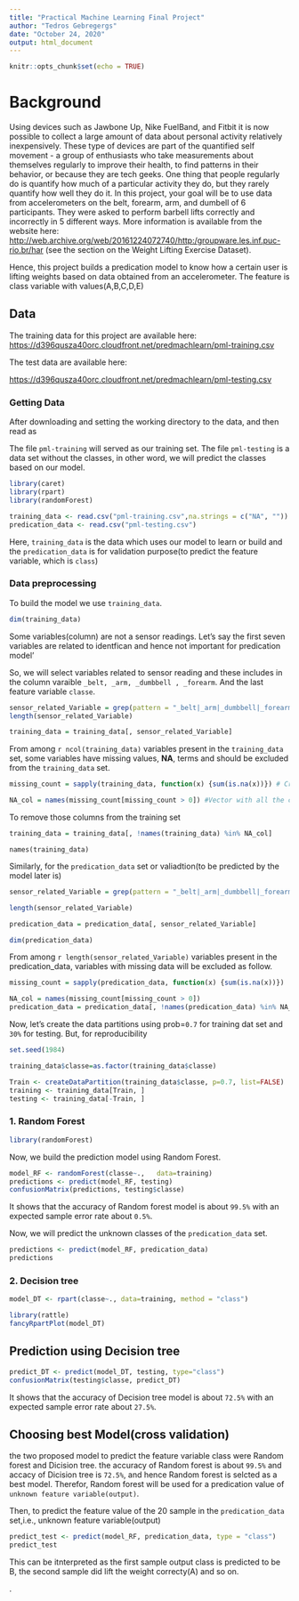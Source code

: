 ```yaml
---
title: "Practical Machine Learning Final Project"
author: "Tedros Gebregergs"
date: "October 24, 2020"
output: html_document
---
```


```r
knitr::opts_chunk$set(echo = TRUE)
```


# Background

Using devices such as Jawbone Up, Nike FuelBand, and Fitbit it is now possible to collect a large amount of data about personal activity relatively inexpensively. These type of devices are part of the quantified self movement - a group of enthusiasts who take measurements about themselves regularly to improve their health, to find patterns in their behavior, or because they are tech geeks. One thing that people regularly do is quantify how much of a particular activity they do, but they rarely quantify how well they do it. In this project, your goal will be to use data from accelerometers on the belt, forearm, arm, and dumbell of 6 participants. They were asked to perform barbell lifts correctly and incorrectly in 5 different ways. More information is available from the website here: [http://web.archive.org/web/20161224072740/http:/groupware.les.inf.puc-rio.br/har](http://web.archive.org/web/20161224072740/http:/groupware.les.inf.puc-rio.br/har) (see the section on the Weight Lifting Exercise Dataset).

Hence, this project builds a predication model to know how a certain user 
is lifting weights based on data obtained from an accelerometer. The feature is class variable with values(A,B,C,D,E)

## Data

The training data for this project are available here:
 [https://d396qusza40orc.cloudfront.net/predmachlearn/pml-training.csv](https://d396qusza40orc.cloudfront.net/predmachlearn/pml-training.csv)

The test data are available here:
  
  [https://d396qusza40orc.cloudfront.net/predmachlearn/pml-testing.csv](https://d396qusza40orc.cloudfront.net/predmachlearn/pml-testing.csv)

### Getting Data
After downloading and setting the working directory to the data, and then read as

The file `pml-training` will served as our training set. The file `pml-testing` is a data set 
without the classes, in other word, we will predict the classes based on our model.

```r
library(caret)
library(rpart)
library(randomForest)
```

```r
training_data <- read.csv("pml-training.csv",na.strings = c("NA", ""))
predication_data <- read.csv("pml-testing.csv")
```


Here, `training_data` is the data which uses our model to learn or build and the `predication_data` is for validation purpose(to predict the feature variable, which is `class`)

### Data preprocessing


To build the model we use `training_data`. 
```r
dim(training_data)
```

Some variables(column) are  not a sensor readings. Let's say the first seven variables are related to identfican and hence not important for predication model'

So, we will select variables related to sensor reading and these includes in the column varaible 
`_belt, _arm, _dumbbell , _forearm`. And the last feature variable `classe`.
```r
sensor_related_Variable = grep(pattern = "_belt|_arm|_dumbbell|_forearm|classe",names(training_data))
length(sensor_related_Variable)
```
```r
training_data = training_data[, sensor_related_Variable]
```


From among `r ncol(training_data)` variables present in the `training_data` set, some variables have missing values, **NA**, terms 
and should be excluded from the `training_data` set.

```r
missing_count = sapply(training_data, function(x) {sum(is.na(x))}) # Creates a vector of all column variabe and sums the number of NA values
```
```r
NA_col = names(missing_count[missing_count > 0]) #Vector with all the columns that has NA values
```
To remove those columns from the training set
```r
training_data = training_data[, !names(training_data) %in% NA_col] 
```
```
names(training_data)
```

Similarly, for the `predication_data` set or valiadtion(to be predicted by the model later is)

```r
sensor_related_Variable = grep(pattern = "_belt|_arm|_dumbbell|_forearm", names(predication_data))
```
```r
length(sensor_related_Variable) 
```
```r
predication_data = predication_data[, sensor_related_Variable]
```
```r
dim(predication_data)
```
From among `r length(sensor_related_Variable)` variables present in the predication_data, variables with  missing data will be excluded as follow.
```r
missing_count = sapply(predication_data, function(x) {sum(is.na(x))}) 
```
```r
NA_col = names(missing_count[missing_count > 0])
predication_data = predication_data[, !names(predication_data) %in% NA_col] 
```

Now, let's create the data partitions using prob=`0.7` for training dat set and `30%` for testing. 
But, for reproducibility 
```r
set.seed(1984)
```
```r
training_data$classe=as.factor(training_data$classe)
```
```r
Train <- createDataPartition(training_data$classe, p=0.7, list=FALSE)
training <- training_data[Train, ]
testing <- training_data[-Train, ]
```

### 1. Random Forest

```r
library(randomForest)
```

Now, we build the prediction model using Random Forest.
```r
model_RF <- randomForest(classe~.,   data=training)
predictions <- predict(model_RF, testing)
confusionMatrix(predictions, testing$classe)
```

It shows that the accuracy of Random forest model is about `99.5%` with an expected sample error rate about `0.5%`.

Now, we will predict the unknown classes of the `predication_data` set.

```r
predictions <- predict(model_RF, predication_data)
predictions
```

### 2. Decision tree
```r
model_DT <- rpart(classe~., data=training, method = "class")

library(rattle)
fancyRpartPlot(model_DT)
```

## Prediction using Decision tree


```r
predict_DT <- predict(model_DT, testing, type="class")
confusionMatrix(testing$classe, predict_DT)
```

It shows that the accuracy of Decision tree model is about `72.5%` with an expected sample error rate about `27.5%`.

## Choosing best Model(cross validation)

the two proposed model to predict the feature variable class were Random forest and Dicision tree.
the accuracy of Random forest is about `99.5%` and accacy of Dicision tree is `72.5%`, and hence Random forest is selcted as a best model. Therefor, Random forest will be used for a predication value of `unknown feature variable(output)`.

Then, to predict the feature value of the 20 sample in the `predication_data` set,i.e., unknown feature variable(output)
```r
predict_test <- predict(model_RF, predication_data, type = "class")
predict_test
```

This can be itnterpreted as the first sample output class is predicted to be B, the second sample did lift the weight correcty(A) and so on.



.